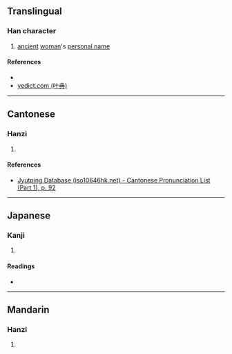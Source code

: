 {{character info/new}}
==Translingual==

===Han character===
{{Han char|rn=38|rad=女|as=06|sn=9|four=43442|canj=VJV|ids=⿰女安}}

# [[ancient]] [[woman]]'s [[personal name]]

====References====
* {{Han ref|kx=0261.010|dkj=06236|dj=0527.060|hdz=21048.050|uh=59F2|ud=23026|bh=CE6D|bd=52845}}
* [http://yedict.com/htm/59/59F2.htm yedict.com (叶典)]

----

==Cantonese==

===Hanzi===
{{yue-hanzi|jyut=[[aan3]], [[ngaan3]]|y=aan3, ngaan3}}

# {{defn|lang=yue|sort=女06}}

====References====
* [http://www.iso10646hk.net/jp/document/download.jsp Jyutping Database (iso10646hk.net) - Cantonese Pronunciation List (Part 1), p. 92]

----

==Japanese==

===Kanji===
{{ja-kanji|grade=|rs=女06}}

# {{defn|lang=ja|sort=女06}}

====Readings====
* {{ja-readings|on=[[あん]] (an), [[えん]] (en)|kun=[[あざな]] (azana)}}

----

==Mandarin==

===Hanzi===
{{cmn-hanzi|pin=[[yàn]] ([[yan4]])|wg=yen<sup>4</sup>}}

# {{defn|lang=cmn|sort=女06}}